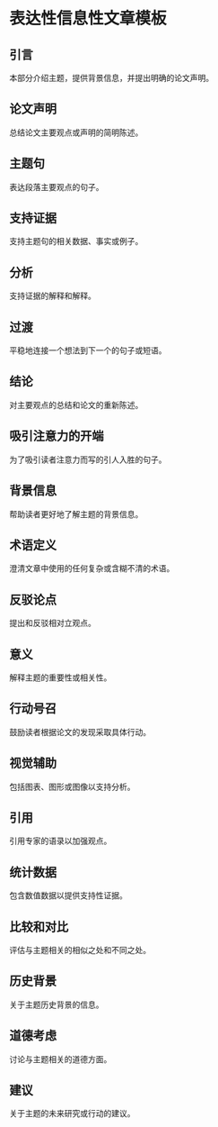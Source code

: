 # 表达性信息性文章模板


<div style={{ width: "100%", padding: 20, height: "70vh" }}>
  <Chat
    welcome={"嗨，您想讨论或生成哪种模板？"}
    teacherName={"Alex"}
    systemPrompt={"请帮助这位用户找到他（她）想要的文章模板！"}
  />
</div>

## 引言

本部分介绍主题，提供背景信息，并提出明确的论文声明。

## 论文声明

总结论文主要观点或声明的简明陈述。

## 主题句

表达段落主要观点的句子。

## 支持证据

支持主题句的相关数据、事实或例子。

## 分析

支持证据的解释和解释。

## 过渡

平稳地连接一个想法到下一个的句子或短语。

## 结论

对主要观点的总结和论文的重新陈述。

## 吸引注意力的开端

为了吸引读者注意力而写的引人入胜的句子。

## 背景信息

帮助读者更好地了解主题的背景信息。

## 术语定义

澄清文章中使用的任何复杂或含糊不清的术语。

## 反驳论点

提出和反驳相对立观点。

## 意义

解释主题的重要性或相关性。

## 行动号召

鼓励读者根据论文的发现采取具体行动。

## 视觉辅助

包括图表、图形或图像以支持分析。

## 引用

引用专家的语录以加强观点。

## 统计数据

包含数值数据以提供支持性证据。

## 比较和对比

评估与主题相关的相似之处和不同之处。

## 历史背景

关于主题历史背景的信息。

## 道德考虑

讨论与主题相关的道德方面。

## 建议

关于主题的未来研究或行动的建议。

